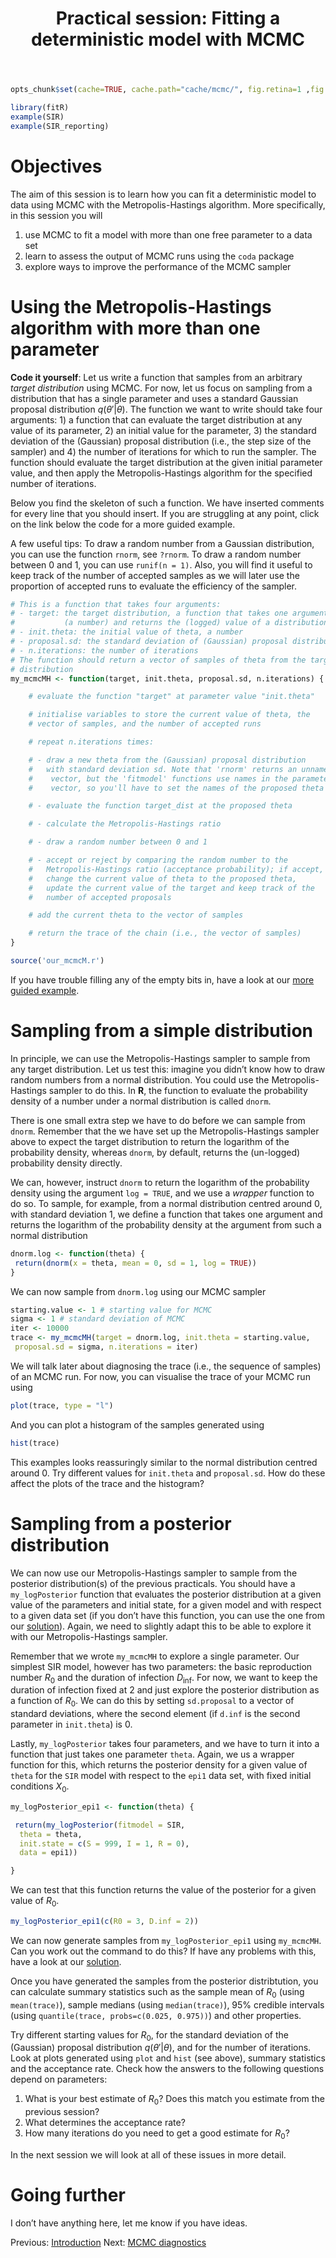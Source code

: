% Practical session: Fitting a deterministic model with MCMC

```r
opts_chunk$set(cache=TRUE, cache.path="cache/mcmc/", fig.retina=1 ,fig.path="figure/mcmc/", fig.cap='', dpi=100, fig.align="center", message=FALSE, tidy=TRUE, warning=FALSE)
```

```r
library(fitR)
example(SIR)
example(SIR_reporting)
```

# Objectives

The aim of this session is to learn how you can fit a deterministic model to data using MCMC with the Metropolis-Hastings algorithm. More specifically, in this session you will

1. use MCMC to fit a model with more than one free parameter to a data set
2. learn to assess the output of MCMC runs using the `coda` package
3. explore ways to improve the performance of the MCMC sampler

# Using the Metropolis-Hastings algorithm with more than one parameter

**Code it yourself**: Let us write a function that samples from an arbitrary *target distribution* using MCMC. For now, let us focus on sampling from a distribution that has a single parameter and uses a standard Gaussian proposal distribution $q(\theta'|\theta)$. The function we want to write should take four arguments: 1) a function that can evaluate the target distribution at any value of its parameter, 2) an initial value for the parameter, 3) the standard deviation of the (Gaussian) proposal distribution (i.e., the step size of the sampler) and 4) the number of iterations for which to run the sampler. The function should evaluate the target distribution at the given initial parameter value, and then apply the Metropolis-Hastings algorithm for the specified number of iterations.

Below you find the skeleton of such a function. We have inserted comments for every line that you should insert. If you are struggling at any point, click on the link below the code for a more guided example.

A few useful tips: To draw a random number from a Gaussian distribution, you can use the function `rnorm`, see `?rnorm`. To draw a random number between 0 and 1, you can use `runif(n = 1)`. Also, you will find it useful to keep track of the number of accepted samples as we will later use the proportion of accepted runs to evaluate the efficiency of the sampler. <!-- Lastly, we can set up our function to pass any arguments to the target distribution (for example, the initial state of the posterior) by using the `...` argument. If we add `...` to the function arguments or the MCMC sampler (see below) we can pass `...` to the target function, in which case all arguments not recognised by the MCMC sampler will be passed on to the target distribution function. For more information on `...`, you can look at the help file for it using `?dotsMethods`, and for more hints on using it, click the link below the code, which will take you to a more guided example. -->

```r
# This is a function that takes four arguments:
# - target: the target distribution, a function that takes one argument
#           (a number) and returns the (logged) value of a distribution
# - init.theta: the initial value of theta, a number
# - proposal.sd: the standard deviation of (Gaussian) proposal distribution
# - n.iterations: the number of iterations
# The function should return a vector of samples of theta from the target
# distribution
my_mcmcMH <- function(target, init.theta, proposal.sd, n.iterations) {

    # evaluate the function "target" at parameter value "init.theta"

    # initialise variables to store the current value of theta, the
    # vector of samples, and the number of accepted runs

    # repeat n.iterations times:

    # - draw a new theta from the (Gaussian) proposal distribution
    #   with standard deviation sd. Note that 'rnorm' returns an unnamed
    #    vector, but the 'fitmodel' functions use names in the parameter
    #    vector, so you'll have to set the names of the proposed theta

    # - evaluate the function target_dist at the proposed theta

    # - calculate the Metropolis-Hastings ratio

    # - draw a random number between 0 and 1

    # - accept or reject by comparing the random number to the
    #   Metropolis-Hastings ratio (acceptance probability); if accept,
    #   change the current value of theta to the proposed theta,
    #   update the current value of the target and keep track of the
    #   number of accepted proposals

    # add the current theta to the vector of samples

    # return the trace of the chain (i.e., the vector of samples)
}
```

```r
source('our_mcmcM.r')
```

If you have trouble filling any of the empty bits in, have a look at our [more guided example](mcmc_example.md).

# Sampling from a simple distribution

In principle, we can use the Metropolis-Hastings sampler to sample from any target distribution. Let us test this: imagine you didn't know how to draw random numbers from a normal distribution. You could use the Metropolis-Hastings sampler to do this. In **R**, the function to evaluate the probability density of a number under a normal distribution is called `dnorm`.

There is one small extra step we have to do before we can sample from `dnorm`. Remember that the we have set up the Metropolis-Hastings sampler above to expect the target distribution to return the logarithm of the probability density, whereas `dnorm`, by default, returns the (un-logged) probability density directly.

We can, however, instruct `dnorm` to return the logarithm of the probability density using the argument `log = TRUE`, and we use a *wrapper* function to do so. To sample, for example, from a normal distribution centred around 0, with standard deviation 1, we define a function that takes one argument and returns the logarithm of the probability density at the argument from such a normal distribution

```r
dnorm.log <- function(theta) {
 return(dnorm(x = theta, mean = 0, sd = 1, log = TRUE))
}
```

We can now sample from `dnorm.log` using our MCMC sampler

```r
starting.value <- 1 # starting value for MCMC
sigma <- 1 # standard deviation of MCMC
iter <- 10000
trace <- my_mcmcMH(target = dnorm.log, init.theta = starting.value,
 proposal.sd = sigma, n.iterations = iter)
```

 We will talk later about diagnosing the trace (i.e., the sequence of samples) of an MCMC run. For now, you can visualise the trace of your MCMC run using

 ```r
 plot(trace, type = "l")
 ```

 And you can plot a histogram of the samples generated using

 ```r
 hist(trace)
 ```

 This examples looks reassuringly similar to the normal distribution centred around 0. Try different values for `init.theta` and `proposal.sd`. How do these affect the plots of the trace and the histogram?

# Sampling from a posterior distribution

 We can now use our Metropolis-Hastings sampler to sample from the posterior distribution(s) of the previous practicals. You should have a `my_logPosterior` function that evaluates the posterior distribution at a given value of the parameters and initial state, for a given model and with respect to a given data set (if you don't have this function, you can use the one from our [solution](posterior_example_solution.md)). Again, we need to slightly adapt this to be able to explore it with our Metropolis-Hastings sampler.

 Remember that we wrote `my_mcmcMH` to explore a single parameter. Our simplest SIR model, however has two parameters: the basic reproduction number $R_0$ and the duration of infection $D_\mathrm{inf}$. For now, we want to keep the duration of infection fixed at 2 and just explore the posterior distribution as a function of $R_0$. We can do this by setting `sd.proposal` to a vector of standard deviations, where the second element (if `d.inf` is the second parameter in `init.theta`) is 0.

 Lastly, `my_logPosterior` takes four parameters, and we have to turn it into a function that just takes one parameter `theta`. Again, we us a wrapper function for this, which returns the posterior density for a given value of `theta` for the `SIR` model with respect to the `epi1` data set, with fixed initial conditions $X_0$.

 ```r
 my_logPosterior_epi1 <- function(theta) {

  return(my_logPosterior(fitmodel = SIR,
   theta = theta,
   init.state = c(S = 999, I = 1, R = 0),
   data = epi1))

}
```

We can test that this function returns the value of the posterior for a given value of $R_0$.

```r
my_logPosterior_epi1(c(R0 = 3, D.inf = 2))
```

We can now generate samples from `my_logPosterior_epi1` using `my_mcmcMH`. Can you work out the command to do this? If have any problems with this, have a look at our [solution](generate_samples.md).

Once you have generated the samples from the posterior distribtution, you can calculate summary statistics such as the sample mean of $R_0$ (using `mean(trace)`), sample medians (using `median(trace)`), 95% credible intervals (using `quantile(trace, probs=c(0.025, 0.975))`) and other properties.

Try different starting values for $R_0$, for the standard deviation of the (Gaussian) proposal distribution $q(\theta'|\theta)$, and for the number of iterations. Look at plots generated using `plot` and `hist` (see above), summary statistics and the acceptance rate. Check how the answers to the following questions depend on parameters:

1. What is your best estimate of $R_0$? Does this match you estimate from the previous session?
2. What determines the acceptance rate?
3. How many iterations do you need to get a good estimate for $R_0$?

In the next session we will look at all of these issues in more detail.

# Going further

I don't have anything here, let me know if you have ideas.

<div>
Previous: [Introduction](introduction.md) Next: [MCMC diagnostics](mcmc_diagnostics.md)
</div>
